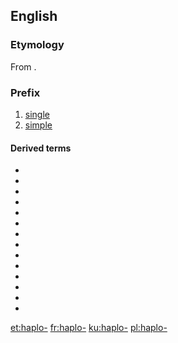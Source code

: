 ==English==

===Etymology===
From {{etyl|grc|en}} {{m|grc|ἁπλόος||single, simple}}.

===Prefix===
{{en-prefix}}

# [[single]]
# [[simple]]

====Derived terms====
* {{l|en|haploandesitic}}
* {{l|en|haplocheirus}}
* {{l|en|haplochromine}}
* {{l|en|haplochromis}}
* {{l|en|haplocoelopsis}}
* {{l|en|haplogranitic}}
* {{l|en|haplography}}
* {{l|en|haplogroup}}
* {{l|en|haploid}}
* {{l|en|haplology}}
* {{l|en|haplophase}}
* {{l|en|haploscope}}
* {{l|en|haplotephritic}}
* {{l|en|haplotype}}

[[et:haplo-]]
[[fr:haplo-]]
[[ku:haplo-]]
[[pl:haplo-]]